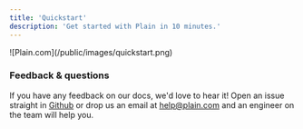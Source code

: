 ```yaml
---
title: 'Quickstart'
description: 'Get started with Plain in 10 minutes.'
---
```


<Frame>![Plain.com](/public/images/quickstart.png)</Frame>

### Feedback & questions

If you have any feedback on our docs, we'd love to hear it! Open an issue straight in [Github](https://github.com/team-plain/docs) or drop us an email
at [help@plain.com](mailto:help@plain.com) and an engineer on the team will help you.
